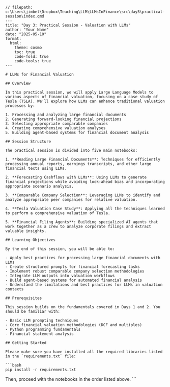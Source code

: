 ```quarto
// filepath: c:\Users\jimbet\Dropbox\Teaching\LLM\LLMsInFinance\src\day3\practical-session\index.qmd
---
title: "Day 3: Practical Session - Valuation with LLMs"
author: "Your Name"
date: "2025-05-10"
format:
  html:
    theme: cosmo
    toc: true
    code-fold: true
    code-tools: true
---

# LLMs for Financial Valuation

## Overview

In this practical session, we will apply Large Language Models to various aspects of financial valuation, focusing on a case study of Tesla (TSLA). We'll explore how LLMs can enhance traditional valuation processes by:

1. Processing and analyzing large financial documents
2. Generating forward-looking financial projections
3. Selecting appropriate comparable companies
4. Creating comprehensive valuation analyses
5. Building agent-based systems for financial document analysis

## Session Structure

The practical session is divided into five main notebooks:

1. **Reading Large Financial Documents**: Techniques for efficiently processing annual reports, earnings transcripts, and other large financial texts using LLMs.

2. **Forecasting Cashflows with LLMs**: Using LLMs to generate financial projections while avoiding look-ahead bias and incorporating appropriate scenario analysis.

3. **Comparable Company Selection**: Leveraging LLMs to identify and analyze appropriate peer companies for relative valuation.

4. **Tesla Valuation Case Study**: Applying all the techniques learned to perform a comprehensive valuation of Tesla.

5. **Financial Filing Agents**: Building specialized AI agents that work together as a crew to analyze corporate filings and extract valuable insights.

## Learning Objectives

By the end of this session, you will be able to:

- Apply best practices for processing large financial documents with LLMs
- Create structured prompts for financial forecasting tasks
- Implement robust comparable company selection methodologies
- Integrate LLM outputs into valuation workflows
- Build agent-based systems for automated financial analysis
- Understand the limitations and best practices for LLMs in valuation contexts

## Prerequisites

This session builds on the fundamentals covered in Days 1 and 2. You should be familiar with:

- Basic LLM prompting techniques
- Core financial valuation methodologies (DCF and multiples)
- Python programming fundamentals
- Financial statement analysis

## Getting Started

Please make sure you have installed all the required libraries listed in the `requirements.txt` file:

```bash
pip install -r requirements.txt
```

Then, proceed with the notebooks in the order listed above.
```
